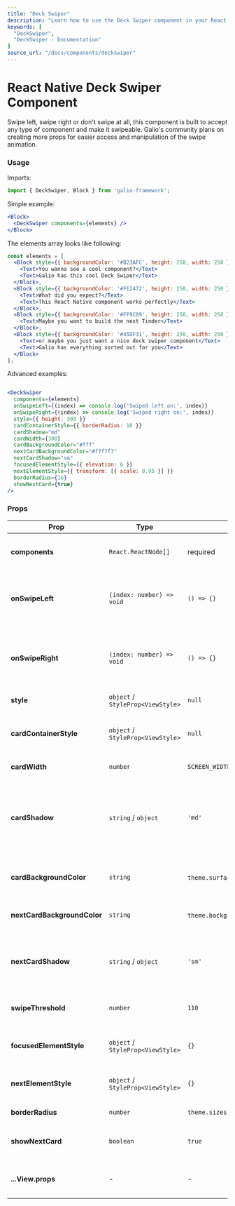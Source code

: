 ```yaml
---
title: "Deck Swiper"
description: "Learn how to use the Deck Swiper component in your React Native applications with Galio Framework."
keywords: [
  "DeckSwiper",
  "DeckSwiper - Documentation"
]
source_url: "/docs/components/deckswiper"
---
```



# React Native Deck Swiper Component

Swipe left, swipe right or don't swipe at all, this component is built to accept any type of component and make it swipeable. Galio's community plans on creating more props for easier access and manipulation of the swipe animation.

<CarbonAds serve="CE7IPK3L" placement="galioio" />

### Usage

Imports:

```jsx
import { DeckSwiper, Block } from 'galio-framework';
```

Simple example:

```jsx
<Block>
  <DeckSwiper components={elements} />
</Block>
```

The elements array looks like following:

```jsx
const elements = [
  <Block style={{ backgroundColor: '#B23AFC', height: 250, width: 250 }}>
    <Text>You wanna see a cool component?</Text>
    <Text>Galio has this cool Deck Swiper</Text>
  </Block>,
  <Block style={{ backgroundColor: '#FE2472', height: 250, width: 250 }}>
    <Text>What did you expect?</Text>
    <Text>This React Native component works perfectly</Text>
  </Block>,
  <Block style={{ backgroundColor: '#FF9C09', height: 250, width: 250 }}>
    <Text>Maybe you want to build the next Tinder</Text>
  </Block>,
  <Block style={{ backgroundColor: '#45DF31', height: 250, width: 250 }}>
    <Text>or maybe you just want a nice deck swiper component</Text>
    <Text>Galio has everything sorted out for you</Text>
  </Block>
];
```

Advanced examples:

```jsx

<DeckSwiper
  components={elements}
  onSwipeLeft={(index) => console.log('Swiped left on:', index)}
  onSwipeRight={(index) => console.log('Swiped right on:', index)}
  style={{ height: 300 }}
  cardContainerStyle={{ borderRadius: 16 }}
  cardShadow="md"
  cardWidth={300}
  cardBackgroundColor="#fff"
  nextCardBackgroundColor="#f7f7f7"
  nextCardShadow="sm"
  focusedElementStyle={{ elevation: 6 }}
  nextElementStyle={{ transform: [{ scale: 0.95 }] }}
  borderRadius={16}
  showNextCard={true}
/>
```

### Props

| Prop                   | Type                       | Default                         | Description                                                                 |
|------------------------|----------------------------|---------------------------------|-----------------------------------------------------------------------------|
| **components**         | `React.ReactNode[]`       | required                        | Array of components to render in the deck                                   |
| **onSwipeLeft**        | `(index: number) => void` | `() => {}`                      | Callback when swiping left (receives the card index)                       |
| **onSwipeRight**       | `(index: number) => void` | `() => {}`                      | Callback when swiping right (receives the card index)                      |
| **style**              | `object` / `StyleProp<ViewStyle>` | `null`                 | Container styles                                                            |
| **cardContainerStyle** | `object` / `StyleProp<ViewStyle>` | `null`                 | Styles applied to the focused card container                                |
| **cardWidth**          | `number`                   | `SCREEN_WIDTH * 0.7`            | Card width in pixels                                                        |
| **cardShadow**         | `string` / `object`   | `'md'`                          | Theme shadow key (e.g. `sm`, `md`, `lg`) or a shadow style object for the focused card |
| **cardBackgroundColor**| `string`                   | `theme.surface` / `'#fff'`      | Background color of the focused card                                        |
| **nextCardBackgroundColor** | `string`            | `theme.background` / `'#f7f7f7'`| Background color for the next card preview                                  |
| **nextCardShadow**     | `string` / `object`   | `'sm'`                          | Theme shadow key or style object for the next card                          |
| **swipeThreshold**     | `number`                   | `110`                           | Distance required to trigger a swipe                                        |
| **focusedElementStyle**| `object` / `StyleProp<ViewStyle>` | `{}`                  | Additional styles for the focused (top) card                               |
| **nextElementStyle**   | `object` / `StyleProp<ViewStyle>` | `{}`                  | Styles for the next card preview                                            |
| **borderRadius**       | `number`                   | `theme.sizes.CARD_BORDER_RADIUS`| Card border radius                                                          |
| **showNextCard**       | `boolean`                  | `true`                          | Whether to render the next card peek                                        |
| **...View.props**      | -                          | -                               | All React Native `View` props are supported                                 |

